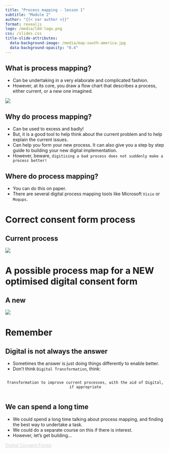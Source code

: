 ```yaml
---
title: "Process mapping - lesson 1"
subtitle: "Module 2"
author: "{{< var author >}}"
format: revealjs
logo: /media/ldd-logo.png
css: /slides.css
title-slide-attributes:
  data-background-image: /media/map-south-america.jpg
  data-background-opacity: "0.4"
---
```


## What is process mapping?

- Can be undertaking in a very elaborate and complicated fashion.
- However, at its core, you draw a flow chart that describes a process, either current, or a new one imagined.

![](/media/toothbrush-process-map.png){fig-align="center" width="max" height="max" fig-alt="Process map of how to use a tooth brush"}

## Why do process mapping?

- Can be used to excess and badly!
- But, it is a good tool to help think about the current problem and to help explain the current issues.
- Can help you form your new process. It can also give you a step by step guide to building your new digital implementation.
- However, beware, `digitising a bad process does not suddenly make a process better!`

## Where do process mapping? {background-image="/media/fibre-optics.jpg" background-opacity="0.3"}

- You can do this on paper.
- There are several digital process mapping tools like Microsoft `Visio` or `Moqups`.

# Correct consent form process

## <span class="hide-title">Current process</span>

![](/media/paper-based-process-map.png){.centre-full-image fig-alt="A process map of current processes for consent"}

# A possible process map for a NEW optimised digital consent form

## <span class="hide-title">A new</span>

![](/media/new-digital-process-map.png){.centre-full-image fig-alt="A process map of a new and imagined processes for digital consent"}

# Remember

## Digital is not always the answer

- Sometimes the answer is just doing things differently to enable better.
- Don't think `Digital Transformation`, think:

```{=html}
<div align="center">
    <code>
Transformation to improve current processes, with the aid of Digital, if appropriate
    </code>
</div>
```

## We can spend a long time {background-image="/media/construction-site.jpg" background-opacity="0.2"}

- We could spend a long time talking about process mapping, and finding the best way to undertake a task.
- We could do a separate course on this if there is interest.
- However, let's get building...

```{=html}
<div class="bottom-right">
    <a href="https://letsdodigital.org/learn/learn-python/module-2/3-digital-consent-form.html" style="color: lightgrey;">Digital Consent Forms</a>
</div>
```
